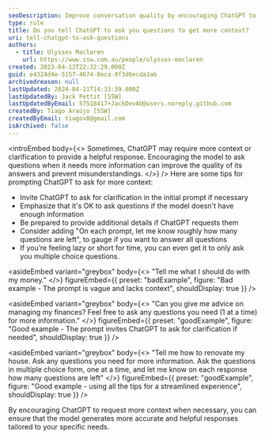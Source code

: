 ```yaml
---
seoDescription: Improve conversation quality by encouraging ChatGPT to ask questions when needed, providing more accurate and helpful responses.
type: rule
title: Do you tell ChatGPT to ask you questions to get more context?
uri: tell-chatgpt-to-ask-questions
authors:
  - title: Ulysses Maclaren
    url: https://www.ssw.com.au/people/ulysses-maclaren
created: 2023-04-12T22:32:29.000Z
guid: e4324d4e-5157-4674-8eca-8f3d6ecda1ab
archivedreason: null
lastUpdated: 2024-04-11T14:33:39.000Z
lastUpdatedBy: Jack Pettit [SSW]
lastUpdatedByEmail: 57518417+JackDevAU@users.noreply.github.com
createdBy: Tiago Araújo [SSW]
createdByEmail: tiagov8@gmail.com
isArchived: false
---
```


<introEmbed
  body={<>
Sometimes, ChatGPT may require more context or clarification to provide a helpful response. Encouraging the model to ask questions when it needs more information can improve the quality of its answers and prevent misunderstandings.
  </>}
/>
Here are some tips for prompting ChatGPT to ask for more context:

- Invite ChatGPT to ask for clarification in the initial prompt if necessary
- Emphasize that it's OK to ask questions if the model doesn't have enough information
- Be prepared to provide additional details if ChatGPT requests them
- Consider adding "On each prompt, let me know roughly how many questions are left", to gauge if you want to answer all questions
- If you’re feeling lazy or short for time, you can even get it to only ask you multiple choice questions.


<asideEmbed
  variant="greybox"
  body={<>
    "Tell me what I should do with my money."
  </>}
  figureEmbed={{
    preset: "badExample",
    figure: "Bad example - The prompt is vague and lacks context",
    shouldDisplay: true
  }}
/>



<asideEmbed
  variant="greybox"
  body={<>
    "Can you give me advice on managing my finances? Feel free to ask any questions you need (1 at a time) for more information."
  </>}
  figureEmbed={{
    preset: "goodExample",
    figure: "Good example - The prompt invites ChatGPT to ask for clarification if needed",
    shouldDisplay: true
  }}
/>



<asideEmbed
  variant="greybox"
  body={<>
    "Tell me how to renovate my house. Ask any questions you need for more information. Ask the questions in multiple choice form, one at a time, and let me know on each response how many questions are left"
  </>}
  figureEmbed={{
    preset: "goodExample",
    figure: "Good example - using all the tips for a streamlined experience",
    shouldDisplay: true
  }}
/>


By encouraging ChatGPT to request more context when necessary, you can ensure that the model generates more accurate and helpful responses tailored to your specific needs.
